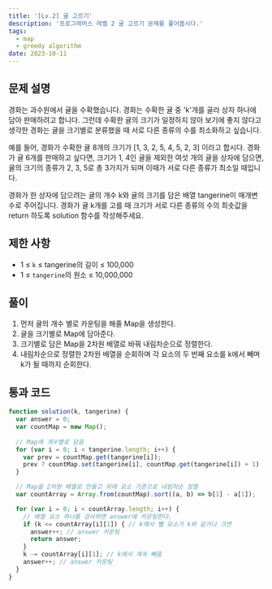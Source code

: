 ```yaml
---
title: '[Lv.2] 귤 고르기'
description: '프로그래머스 레벨 2 귤 고르기 문제를 풀어봅시다.'
tags:
  - map
  - greedy algorithm
date: 2023-10-11
---
```


## 문제 설명
경화는 과수원에서 귤을 수확했습니다.
경화는 수확한 귤 중 'k'개를 골라 상자 하나에 담아 판매하려고 합니다.
그런데 수확한 귤의 크기가 일정하지 않아 보기에 좋지 않다고 생각한 경화는
귤을 크기별로 분류했을 때 서로 다른 종류의 수를 최소화하고 싶습니다.

예를 들어, 경화가 수확한 귤 8개의 크기가 [1, 3, 2, 5, 4, 5, 2, 3] 이라고 합시다.
경화가 귤 6개를 판매하고 싶다면, 크기가 1, 4인 귤을 제외한 여섯 개의 귤을 상자에 담으면,
귤의 크기의 종류가 2, 3, 5로 총 3가지가 되며 이때가 서로 다른 종류가 최소일 때입니다.

경화가 한 상자에 담으려는 귤의 개수 k와 귤의 크기를 담은 배열 tangerine이 매개변수로 주어집니다.
경화가 귤 k개를 고를 때 크기가 서로 다른 종류의 수의 최솟값을 return 하도록 solution 함수를 작성해주세요.


## 제한 사항
- 1 ≤ `k` ≤ tangerine의 길이 ≤ 100,000
- 1 ≤ `tangerine`의 원소 ≤ 10,000,000


## 풀이
1. 먼저 귤의 개수 별로 카운팅을 해줄 Map을 생성한다.
2. 귤을 크기별로 Map에 담아준다.
3. 크기별로 담은 Map을 2차원 배열로 바꿔 내림차순으로 정렬한다.
4. 내림차순으로 정렬한 2차원 배열을 순회하며 각 요소의 두 번째 요소를 k에서 빼며 k가 될 때까지 순회한다.


## 통과 코드
```js
function solution(k, tangerine) {
  var answer = 0;
  var countMap = new Map();
  
  // Map에 개수별로 담음
  for (var i = 0; i < tangerine.length; i++) {
    var prev = countMap.get(tangerine[i]);
    prev ? countMap.set(tangerine[i], countMap.get(tangerine[i]) + 1) : countMap.set(tangerine[i], 1);
  }

  // Map을 2차원 배열로 만들고 뒤에 요소 기준으로 내림차순 정렬
  var countArray = Array.from(countMap).sort((a, b) => b[1] - a[1]);

  for (var i = 0; i < countArray.length; i++) {
    // 배열 요소 하나를 검사하면 answer에 카운팅한다.
    if (k <= countArray[i][1]) { // k에서 뺄 요소가 k와 같거나 크면
      answer++; // answer 카운팅
      return answer;
    }
    k -= countArray[i][1]; // k에서 계속 빼줌
    answer++; // answer 카운팅
  }
}
```